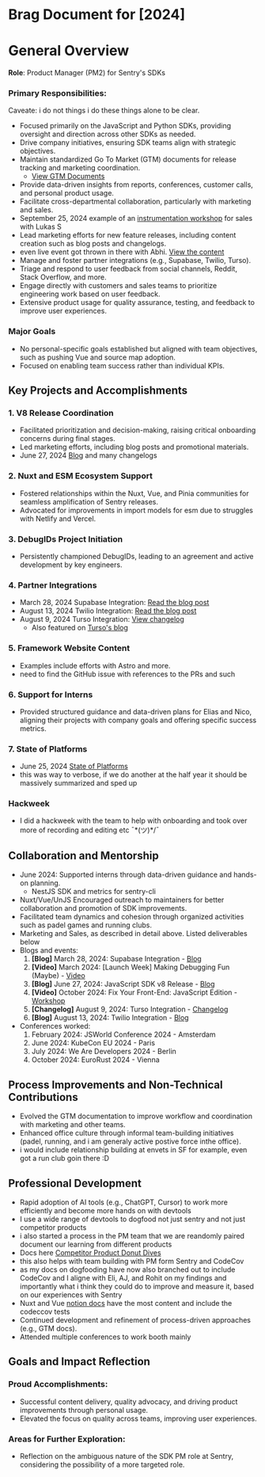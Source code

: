 # Brag Document for [2024]

# General Overview

**Role**: Product Manager (PM2) for Sentry's SDKs

### Primary Responsibilities:

Caveate: i do not things i do these things alone to be clear.

- Focused primarily on the JavaScript and Python SDKs, providing oversight and direction across other SDKs as needed.
- Drive company initiatives, ensuring SDK teams align with strategic objectives.
- Maintain standardized Go To Market (GTM) documents for release tracking and marketing coordination.
    - [View GTM Documents](https://www.notion.so/793c0894f8af467884a6dfac903b9d94?pvs=21)
- Provide data-driven insights from reports, conferences, customer calls, and personal product usage.
- Facilitate cross-departmental collaboration, particularly with marketing and sales.
- September 25, 2024 example of an [instrumentation workshop](https://docs.google.com/presentation/d/16a9kDMD0tlIJeANju-dTas7Giux84v0XFwVpN4IBWwA/edit#slide=id.g1f0de416117_1_82) for sales with Lukas S
- Lead marketing efforts for new feature releases, including content creation such as blog posts and changelogs.
- even live event got thrown in there with Abhi. [View the content](https://sentry.io/resources/fix-your-front-end-javascript-edition/)
- Manage and foster partner integrations (e.g., Supabase, Twilio, Turso).
- Triage and respond to user feedback from social channels, Reddit, Stack Overflow, and more.
- Engage directly with customers and sales teams to prioritize engineering work based on user feedback.
- Extensive product usage for quality assurance, testing, and feedback to improve user experiences.

### Major Goals

- No personal-specific goals established but aligned with team objectives, such as pushing Vue and source map adoption.
- Focused on enabling team success rather than individual KPIs.

## Key Projects and Accomplishments

### 1. V8 Release Coordination

- Facilitated prioritization and decision-making, raising critical onboarding concerns during final stages.
- Led marketing efforts, including blog posts and promotional materials.
- June 27, 2024 [Blog](https://blog.sentry.io/sentry-javascript-v8-sdk-otel-and-node-support/) and many changelogs

### 2. Nuxt and ESM Ecosystem Support

- Fostered relationships within the Nuxt, Vue, and Pinia communities for seamless amplification of Sentry releases.
- Advocated for improvements in import models for esm due to struggles with Netlify and Vercel.

### 3. DebugIDs Project Initiation

- Persistently championed DebugIDs, leading to an agreement and active development by key engineers.

### 4. Partner Integrations

- March 28, 2024 Supabase Integration: [Read the blog post](https://blog.sentry.io/monitor-supabase-databases-and-edge-functions/)
- August 13, 2024 Twilio Integration: [Read the blog post](https://blog.sentry.io/monitoring-twilios-flex-agent-desktop-with-sentry/)
- August 9, 2024 Turso Integration: [View changelog](https://sentry.io/changelog/turso--sentry-trace-slow-queries-and-capture-sqlite-errors/)
    - Also featured on [Turso's blog](https://turso.tech/blog/trace-slow-queries-and-capture-sqlite-errors-with-sentry)

### 5. Framework Website Content

- Examples include efforts with Astro and more.
- need to find the GitHub issue with references to the PRs and such

### 6. Support for Interns

- Provided structured guidance and data-driven plans for Elias and Nico, aligning their projects with company goals and offering specific success metrics.

### 7. State of Platforms

- June 25, 2024 [State of Platforms](https://www.notion.so/State-of-Platforms-99478e90ea8e4814aeec0dc1c32b83ec?pvs=21)
- this was way to verbose, if we do another at the half year it should be massively summarized and sped up

### Hackweek

- I did a hackweek with the team to help with onboarding and took over more of recording and editing etc ¯\*(ツ)*/¯

## Collaboration and Mentorship

- June 2024: Supported interns through data-driven guidance and hands-on planning.
    - NestJS SDK and metrics for sentry-cli
- Nuxt/Vue/UnJS Encouraged outreach to maintainers for better collaboration and promotion of SDK improvements.
- Facilitated team dynamics and cohesion through organized activities such as padel games and running clubs.
- Marketing and Sales, as described in detail above. Listed deliverables below
- Blogs and events:
    1. **[Blog]** March 28, 2024: Supabase Integration - [Blog](https://blog.sentry.io/monitor-supabase-databases-and-edge-functions/)
    2. **[Video]** March 2024: [Launch Week] Making Debugging Fun (Maybe) - [Video](https://www.youtube.com/watch?v=P5nUDIuMM94)
    3. **[Blog]** June 27, 2024: JavaScript SDK v8 Release - [Blog](https://blog.sentry.io/sentry-javascript-v8-sdk-otel-and-node-support/)
    4. **[Video]** October 2024: Fix Your Front-End: JavaScript Edition - [Workshop](https://www.youtube.com/watch?v=8EniI6prrzs)
    5. **[Changelog]** August 9, 2024: Turso Integration - [Changelog](https://sentry.io/changelog/turso--sentry-trace-slow-queries-and-capture-sqlite-errors/)
    6. **[Blog]** August 13, 2024: Twilio Integration - [Blog](https://blog.sentry.io/monitoring-twilios-flex-agent-desktop-with-sentry/)
- Conferences worked:
    1. February 2024: JSWorld Conference 2024 - Amsterdam
    2. June 2024: KubeCon EU 2024 - Paris
    3. July 2024: We Are Developers 2024 - Berlin
    4. October 2024: EuroRust 2024 - Vienna

## Process Improvements and Non-Technical Contributions

- Evolved the GTM documentation to improve workflow and coordination with marketing and other teams.
- Enhanced office culture through informal team-building initiatives (padel, running, and i am generaly active postive force inthe office).
- i would include relationship building at envets in SF for example, even got a run club goin there :D

## Professional Development

- Rapid adoption of AI tools (e.g., ChatGPT, Cursor) to work more efficiently and become more hands on with devtools
- I use a wide range of devtools to dogfood not just sentry and not just competitor products
- i also started a process in the PM team that we are reandomly paired document our learning from different products
- Docs here [Competitor Product Donut Dives](https://www.notion.so/Competitor-Product-Donut-Dives-3ce6349105a042b79ad16dd1096053f9?pvs=21)
- this also helps with team building with PM form Sentry and CodeCov
- as my docs on dogfooding have now also branched out to include CodeCov and I aligne with Eli, AJ, and Rohit on my findings
and importantly what i think they could do to improve and measure it, based on our experiences with Sentry
- Nuxt and Vue [notion docs](https://www.notion.so/70bb8caf18204f02adeb204485e49f73?pvs=21) have the most content and include the codeccov tests
- Continued development and refinement of process-driven approaches (e.g., GTM docs).
- Attended multiple conferences to work booth mainly

## Goals and Impact Reflection

### Proud Accomplishments:

- Successful content delivery, quality advocacy, and driving product improvements through personal usage.
- Elevated the focus on quality across teams, improving user experiences.

### Areas for Further Exploration:

- Reflection on the ambiguous nature of the SDK PM role at Sentry, considering the possibility of a more targeted role.